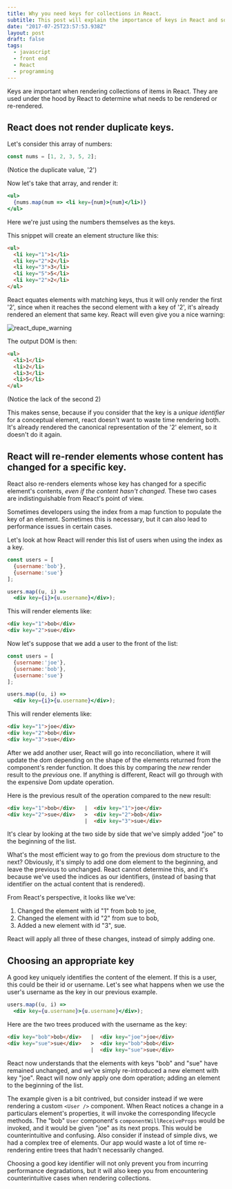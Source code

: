 ```yaml
---
title: Why you need keys for collections in React.
subtitle: This post will explain the importance of keys in React and some edge cases to consider when choosing them.
date: "2017-07-25T23:57:53.938Z"
layout: post
draft: false
tags:
  - javascript
  - front end
  - React
  - programming
---
```

Keys are important when rendering collections of items in React. They are used under the hood by React to determine what needs to be rendered or re-rendered.

## React does not render duplicate keys.

Let's consider this array of numbers:

````javascript
const nums = [1, 2, 3, 5, 2];
````

(Notice the duplicate value, '2')

Now let's take that array, and render it:

````jsx
<ul>
  {nums.map(num => <li key={num}>{num}</li>)}
</ul>
````

Here we're just using the numbers themselves as the keys.

This snippet will create an element structure like this:

````html
<ul>
  <li key="1">1</li>
  <li key="2">2</li>
  <li key="3">3</li>
  <li key="5">5</li>
  <li key="2">2</li>
</ul>
````

React equates elements with matching keys, thus it will only render the first '2', since when it reaches the second element with a key of '2', it's already rendered an element that same key. React will even give you a nice warning:

![react_dupe_warning](./react_dupe_warning.png)

The output DOM is then:
````html
<ul>
  <li>1</li>
  <li>2</li>
  <li>3</li>
  <li>5</li>
</ul>
````
(Notice the lack of the second 2)

This makes sense, because if you consider that the key is a _unique identifier_ for a conceptual element, react doesn't want to waste time rendering both. It's already rendered the canonical representation of the '2' element, so it doesn't do it again.

## React will re-render elements whose content has changed for a specific key.

React also re-renders elements whose key has changed for a specific element's contents, _even if the content hasn't changed_. These two cases are indistinguishable from React's point of view.

Sometimes developers using the index from a map function to populate the key of an element. Sometimes this is necessary, but it can also lead to performance issues in certain cases.

Let's look at how React will render this list of users when using the index as a key.

````jsx
const users = [
  {username:'bob'},
  {username:'sue'}
];

users.map((u, i) =>
  <div key={i}>{u.username}</div>);
````

This will render elements like:

````html
<div key="1">bob</div>
<div key="2">sue</div>
````

Now let's suppose that we add a user to the front of the list:

````jsx
const users = [
  {username:'joe'},
  {username:'bob'},
  {username:'sue'}
];

users.map((u, i) =>
  <div key={i}>{u.username}</div>);
````

This will render elements like:

````html
<div key="1">joe</div>
<div key="2">bob</div>
<div key="3">sue</div>
````

After we add another user, React will go into reconciliation, where it will update the dom depending on the shape of the elements returned from the component's render function. It does this by comparing the _new_ render result to the _previous_ one. If anything is different, React will go through with the expensive Dom update operation.

Here is the previous result of the operation compared to the new result:

````html
<div key="1">bob</div>   |  <div key="1">joe</div>
<div key="2">sue</div>   >  <div key="2">bob</div>
                         |  <div key="3">sue</div>
````

It's clear by looking at the two side by side that we've simply added "joe" to the beginning of the list.

What's the most efficient way to go from the previous dom structure to the next? Obviously, it's simply to add one dom element to the beginning, and leave the previous to unchanged. React cannot determine this, and it's because we've used the indices as our identifiers, (instead of basing that identifier on the actual content that is rendered).

From React's perspective, it looks like we've:

1. Changed the element with id "1" from bob to joe,
2. Changed the element with id "2" from sue to bob,
3. Added a new element with id "3", sue.

React will apply all three of these changes, instead of simply adding one.

## Choosing an appropriate key

A good key uniquely identifies the content of the element. If this is a user, this could be their id or username. Let's see what happens when we use the user's username as the key in our previous example.

````jsx
users.map((u, i) =>
  <div key={u.username}>{u.username}</div>);
````

Here are the two trees produced with the username as the key:

````html
<div key="bob">bob</div>   |  <div key="joe">joe</div>
<div key="sue">sue</div>   >  <div key="bob">bob</div>
                           |  <div key="sue">sue</div>
````

React now understands that the elements with keys "bob" and "sue" have remained unchanged, and we've simply re-introduced a new element with key "joe". React will now only apply one dom operation; adding an element to the beginning of the list.

The example given is a bit contrived, but consider instead if we were rendering a custom `<User />` component. When React notices a change in a particulars element's properties, it will invoke the corresponding lifecycle methods. The "bob" `User` component's `componentWillReceiveProps` would be invoked, and it would be given "joe" as its next props. This would be counterintuitive and confusing. Also consider if instead of simple divs, we had a complex tree of elements. Our app would waste a lot of time re-rendering entire trees that hadn't necessarily changed.

Choosing a good key identifier will not only prevent you from incurring performance degradations, but it will also keep you from encountering counterintuitive cases when rendering collections.
